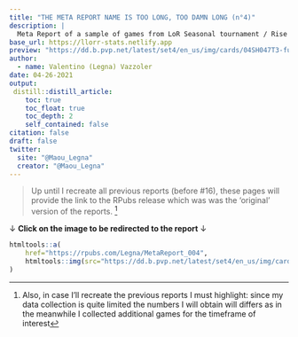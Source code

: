 ```yaml
---
title: "THE META REPORT NAME IS TOO LONG, TOO DAMN LONG (n°4)"
description: |
  Meta Report of a sample of games from LoR Seasonal tournament / Rise of the Ascended.
base_url: https://llorr-stats.netlify.app  
preview: "https://dd.b.pvp.net/latest/set4/en_us/img/cards/04SH047T3-full.png"
author:
  - name: Valentino (Legna) Vazzoler
date: 04-26-2021
output:
 distill::distill_article:
    toc: true
    toc_float: true
    toc_depth: 2
    self_contained: false
citation: false
draft: false
twitter:
  site: "@Maou_Legna"
  creator: "@Maou_Legna"
---
```


> Up until I recreate all previous reports (before #16), these pages will provide the link to the RPubs release which was was the 'original' version of the reports. [^1]

<aside>
$\downarrow$ **Click on the image to be redirected to the report** $\downarrow$
```r
htmltools::a(
    href="https://rpubs.com/Legna/MetaReport_004",
    htmltools::img(src="https://dd.b.pvp.net/latest/set4/en_us/img/cards/04SH047T3-full.png")
)
```
</aside>


[^1]: Also, in case I'll recreate the previous reports I must highlight: since my data collection is quite limited the numbers I will obtain will differs as in the meanwhile I collected additional games for the timeframe of interest
